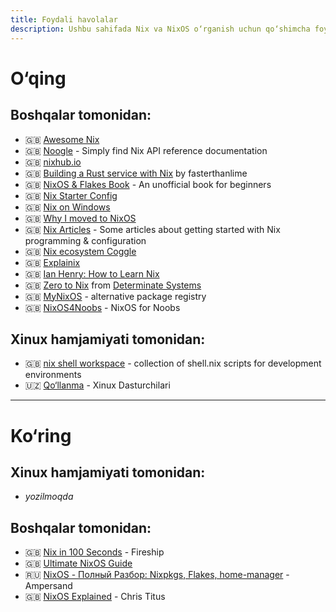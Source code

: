 ```yaml
---
title: Foydali havolalar
description: Ushbu sahifada Nix va NixOS o‘rganish uchun qo‘shimcha foydali havolalarni topasiz
---
```


# O‘qing

## Boshqalar tomonidan:

- :gb: [Awesome Nix](https://github.com/nix-community/awesome-nix)
- :gb: [Noogle](https://noogle.dev/) - Simply find Nix API reference documentation
- :gb: [nixhub.io](https://nixhub.io)
- :gb: [Building a Rust service with Nix](https://fasterthanli.me/series/building-a-rust-service-with-nix/part-1) by fasterthanlime
- :gb: [NixOS & Flakes Book](https://nixos-and-flakes.thiscute.world/) - An unofficial book for beginners
- :gb: [Nix Starter Config](https://github.com/Misterio77/nix-starter-configs)
- :gb: [Nix on Windows](https://ternaris.com/lab/nix-on-windows.html)
- :gb: [Why I moved to NixOS](https://haseebmajid.dev/posts/2023-06-25-why-i-moved-to-nixos/)
- :gb: [Nix Articles](https://github.com/samdroid-apps/nix-articles/) - Some articles about getting started with Nix programming & configuration
- :gb: [Nix ecosystem Coggle](https://coggle.it/diagram/ZQcqBCssZN_KdC8U/t/nix-package-manager/)
- :gb: [Explainix](https://zaynetro.com/explainix)
- :gb: [Ian Henry: How to Learn Nix](https://ianthehenry.com/posts/how-to-learn-nix/)
- :gb: [Zero to Nix](https://zero-to-nix.com/) from [Determinate Systems](https://determinate.systems/)
- :gb: [MyNixOS](https://mynixos.com/) - alternative package registry
- :gb: [NixOS4Noobs](https://jorel.dev/NixOS4Noobs) - NixOS for Noobs

## Xinux hamjamiyati tomonidan:

- :gb: [nix shell workspace](https://github.com/shakhzodkudratov/nix-shell-workspace/) - collection of shell.nix scripts for development environments
- :uzbekistan: [Qo‘llanma](/learn) - Xinux Dasturchilari

---

# Ko‘ring

## Xinux hamjamiyati tomonidan:

- _yozilmoqda_

## Boshqalar tomonidan:

- :gb: [Nix in 100 Seconds](https://youtu.be/FJVFXsNzYZQ?si=MqHTNr9BHWcbqc9p) - Fireship
- :gb: [Ultimate NixOS Guide](https://youtube.com/playlist?list=PLko9chwSoP-15ZtZxu64k_CuTzXrFpxPE)
- :ru: [NixOS - Полный Разбор: Nixpkgs, Flakes, home-manager](https://www.youtube.com/watch?v=HOq7XTygAAU) - Ampersand
- :gb: [NixOS Explained](https://christitus.com/nixos-explained/) - Chris Titus
